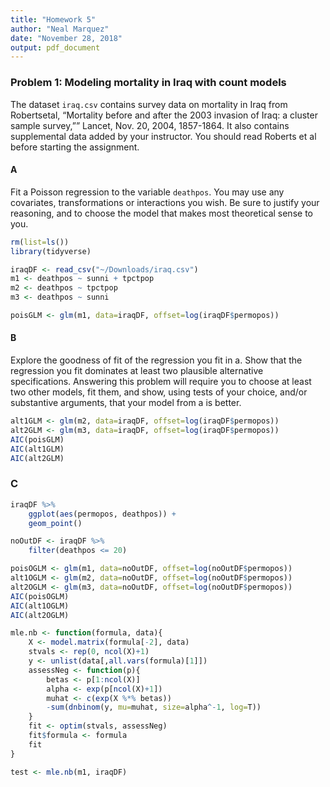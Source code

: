 ```yaml
---
title: "Homework 5"
author: "Neal Marquez"
date: "November 28, 2018"
output: pdf_document
---
```


### Problem 1: Modeling mortality in Iraq with count models
The dataset `iraq.csv` contains survey data on mortality in Iraq from Robertsetal, "Mortality before and after the 2003 invasion of Iraq: a cluster sample survey,"" Lancet, Nov. 20, 2004, 1857-1864. It also contains supplemental data added by your instructor. You should read Roberts et al before starting the assignment.

#### A
Fit a Poisson regression to the variable `deathpos`. You may use any covariates, transformations or interactions you wish. Be sure to justify your reasoning, and to choose the model that makes most theoretical sense to you.

```R
rm(list=ls())
library(tidyverse)

iraqDF <- read_csv("~/Downloads/iraq.csv") 
m1 <- deathpos ~ sunni + tpctpop
m2 <- deathpos ~ tpctpop
m3 <- deathpos ~ sunni

poisGLM <- glm(m1, data=iraqDF, offset=log(iraqDF$permopos))
```

#### B
Explore the goodness of fit of the regression you fit in a. Show that the regression you fit dominates at least two plausible alternative specifications. Answering this problem will require you to choose at least two other models, fit them, and show, using tests of your choice, and/or substantive arguments, that your model from a is better.

```R
alt1GLM <- glm(m2, data=iraqDF, offset=log(iraqDF$permopos))
alt2GLM <- glm(m3, data=iraqDF, offset=log(iraqDF$permopos))
AIC(poisGLM)
AIC(alt1GLM)
AIC(alt2GLM)
```

### C
```R
iraqDF %>%
    ggplot(aes(permopos, deathpos)) +
    geom_point()

noOutDF <- iraqDF %>%
    filter(deathpos <= 20)

poisOGLM <- glm(m1, data=noOutDF, offset=log(noOutDF$permopos))
alt1OGLM <- glm(m2, data=noOutDF, offset=log(noOutDF$permopos))
alt2OGLM <- glm(m3, data=noOutDF, offset=log(noOutDF$permopos))
AIC(poisOGLM)
AIC(alt1OGLM)
AIC(alt2OGLM)
```

```R
mle.nb <- function(formula, data){
    X <- model.matrix(formula[-2], data)
    stvals <- rep(0, ncol(X)+1)
    y <- unlist(data[,all.vars(formula)[1]])
    assessNeg <- function(p){
        betas <- p[1:ncol(X)]
        alpha <- exp(p[ncol(X)+1])
        muhat <- c(exp(X %*% betas))
        -sum(dnbinom(y, mu=muhat, size=alpha^-1, log=T))
    }
    fit <- optim(stvals, assessNeg)
    fit$formula <- formula
    fit
}

test <- mle.nb(m1, iraqDF)
```